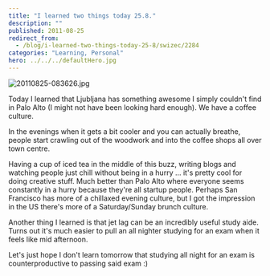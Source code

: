 ```yaml
---
title: "I learned two things today 25.8."
description: ""
published: 2011-08-25
redirect_from:
  - /blog/i-learned-two-things-today-25-8/swizec/2284
categories: "Learning, Personal"
hero: ../../../defaultHero.jpg
---
```


![20110825-083626.jpg](http://swizec.com/blog/wp-content/uploads/2011/08/20110825-083626.jpg)

Today I learned that Ljubljana has something awesome I simply couldn't find in Palo Alto (I might not have been looking hard enough). We have a coffee culture.

In the evenings when it gets a bit cooler and you can actually breathe, people start crawling out of the woodwork and into the coffee shops all over town centre.

Having a cup of iced tea in the middle of this buzz, writing blogs and watching people just chill without being in a hurry ... it's pretty cool for doing creative stuff. Much better than Palo Alto where everyone seems constantly in a hurry because they're all startup people. Perhaps San Francisco has more of a chillaxed evening culture, but I got the impression in the US there's more of a Saturday/Sunday brunch culture.

Another thing I learned is that jet lag can be an incredibly useful study aide. Turns out it's much easier to pull an all nighter studying for an exam when it feels like mid afternoon.

Let's just hope I don't learn tomorrow that studying all night for an exam is counterproductive to passing said exam :)
